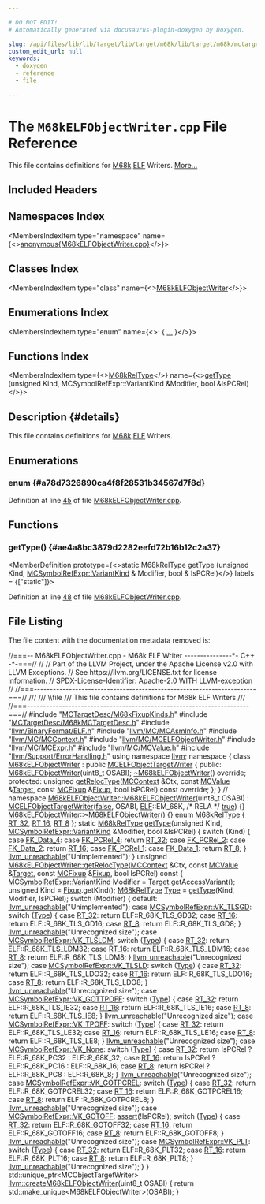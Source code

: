 ```yaml
---

# DO NOT EDIT!
# Automatically generated via docusaurus-plugin-doxygen by Doxygen.

slug: /api/files/lib/lib/target/lib/target/m68k/lib/target/m68k/mctargetdesc/m68kelfobjectwriter-cpp
custom_edit_url: null
keywords:
  - doxygen
  - reference
  - file

---
```





# The `M68kELFObjectWriter.cpp` File Reference

<DoxygenPage pluginConfig={pluginConfig}>

This file contains definitions for <a href="/docs/api/namespaces/llvm/m68k">M68k</a> <a href="/docs/api/namespaces/llvm/elf">ELF</a> Writers. <a href="#details">More...</a>

## Included Headers

<IncludesList>
<IncludesListItem
  filePath="MCTargetDesc/M68kFixupKinds.h"
  permalink="/docs/api/files/lib/lib/target/lib/target/m68k/lib/target/m68k/mctargetdesc/m68kfixupkinds-h"
  isLocal="true" />
<IncludesListItem
  filePath="MCTargetDesc/M68kMCTargetDesc.h"
  permalink="/docs/api/files/lib/lib/target/lib/target/m68k/lib/target/m68k/mctargetdesc/m68kmctargetdesc-h"
  isLocal="true" />
<IncludesListItem
  filePath="llvm/BinaryFormat/ELF.h"
  permalink="/docs/api/files/include/include/llvm/include/llvm/binaryformat/elf-h"
  isLocal="true" />
<IncludesListItem
  filePath="llvm/MC/MCAsmInfo.h"
  permalink="/docs/api/files/include/include/llvm/include/llvm/mc/mcasminfo-h"
  isLocal="true" />
<IncludesListItem
  filePath="llvm/MC/MCContext.h"
  permalink="/docs/api/files/include/include/llvm/include/llvm/mc/mccontext-h"
  isLocal="true" />
<IncludesListItem
  filePath="llvm/MC/MCELFObjectWriter.h"
  permalink="/docs/api/files/include/include/llvm/include/llvm/mc/mcelfobjectwriter-h"
  isLocal="true" />
<IncludesListItem
  filePath="llvm/MC/MCExpr.h"
  permalink="/docs/api/files/include/include/llvm/include/llvm/mc/mcexpr-h"
  isLocal="true" />
<IncludesListItem
  filePath="llvm/MC/MCValue.h"
  permalink="/docs/api/files/include/include/llvm/include/llvm/mc/mcvalue-h"
  isLocal="true" />
<IncludesListItem
  filePath="llvm/Support/ErrorHandling.h"
  permalink="/docs/api/files/include/include/llvm/include/llvm/support/errorhandling-h"
  isLocal="true" />
</IncludesList>

## Namespaces Index

<MembersIndex>

<MembersIndexItem
  type="namespace"
  name={<><a href="/docs/api/namespaces/anonymous-m68kelfobjectwriter-cpp-">anonymous&#123;M68kELFObjectWriter.cpp&#125;</a></>}>
</MembersIndexItem>

</MembersIndex>

## Classes Index

<MembersIndex>

<MembersIndexItem
  type="class"
  name={<><a href="/docs/api/classes/anonymous-namespace-m68kelfobjectwriter-cpp-/m68kelfobjectwriter">M68kELFObjectWriter</a></>}>
</MembersIndexItem>

</MembersIndex>

## Enumerations Index

<MembersIndex>

<MembersIndexItem
  type="enum"
  name={<>:  &#123; <a href="#a78d7326890ca4f8f28531b34567d7f8d">...</a> &#125;</>}>
</MembersIndexItem>

</MembersIndex>

## Functions Index

<MembersIndex>

<MembersIndexItem
  type={<><a href="#a78d7326890ca4f8f28531b34567d7f8d">M68kRelType</a></>}
  name={<><a href="#ae4a8bc3879d2282eefd72b16b12c2a37">getType</a> (unsigned Kind, MCSymbolRefExpr::VariantKind &amp;Modifier, bool &amp;IsPCRel)</>}>
</MembersIndexItem>

</MembersIndex>

## Description {#details}

This file contains definitions for <a href="/docs/api/namespaces/llvm/m68k">M68k</a> <a href="/docs/api/namespaces/llvm/elf">ELF</a> Writers.

<SectionDefinition>

## Enumerations

### enum  {#a78d7326890ca4f8f28531b34567d7f8d}

<MemberDefinition
  prototype="enum M68kRelType ">

<EnumerationList title="Enumeration values">

<Link id="a78d7326890ca4f8f28531b34567d7f8dac21ff02b06972dfae099c145e81404ff" />
<EnumerationListItem name="RT_32">

</EnumerationListItem>

<Link id="a78d7326890ca4f8f28531b34567d7f8da65f3f6750a7833d6bf7cd01bb9ba3245" />
<EnumerationListItem name="RT_16">

</EnumerationListItem>

<Link id="a78d7326890ca4f8f28531b34567d7f8da62aedbb1214c6671422bb00de4771e0b" />
<EnumerationListItem name="RT_8">

</EnumerationListItem>

</EnumerationList>

Definition at line <a href="#l00045">45</a> of file <a href="/docs/api/files/lib/lib/target/lib/target/m68k/lib/target/m68k/mctargetdesc/m68kelfobjectwriter-cpp">M68kELFObjectWriter.cpp</a>.
</MemberDefinition>

</SectionDefinition>

<SectionDefinition>

## Functions

### getType() {#ae4a8bc3879d2282eefd72b16b12c2a37}

<MemberDefinition
  prototype={<>static M68kRelType getType (unsigned Kind, <a href="/docs/api/classes/llvm/mcsymbolrefexpr/#a5c463f6352570ee778c35c40949c4985">MCSymbolRefExpr::VariantKind</a> &amp; Modifier, bool &amp; IsPCRel)</>}
  labels = {["static"]}>

Definition at line <a href="#l00048">48</a> of file <a href="/docs/api/files/lib/lib/target/lib/target/m68k/lib/target/m68k/mctargetdesc/m68kelfobjectwriter-cpp">M68kELFObjectWriter.cpp</a>.
</MemberDefinition>

</SectionDefinition>

## File Listing

The file content with the documentation metadata removed is:

<ProgramListing>

<Link id="l00001" /><CodeLine lineNumber="1"><Highlight kind="comment">//===-- M68kELFObjectWriter.cpp - M68k ELF Writer ---------------&#42;- C++ -&#42;-===//</Highlight><Highlight kind="normal"></Highlight></CodeLine>
<Link id="l00002" /><CodeLine lineNumber="2"><Highlight kind="normal"></Highlight><Highlight kind="comment">//</Highlight><Highlight kind="normal"></Highlight></CodeLine>
<Link id="l00003" /><CodeLine lineNumber="3"><Highlight kind="normal"></Highlight><Highlight kind="comment">// Part of the LLVM Project, under the Apache License v2.0 with LLVM Exceptions.</Highlight><Highlight kind="normal"></Highlight></CodeLine>
<Link id="l00004" /><CodeLine lineNumber="4"><Highlight kind="normal"></Highlight><Highlight kind="comment">// See https://llvm.org/LICENSE.txt for license information.</Highlight><Highlight kind="normal"></Highlight></CodeLine>
<Link id="l00005" /><CodeLine lineNumber="5"><Highlight kind="normal"></Highlight><Highlight kind="comment">// SPDX-License-Identifier: Apache-2.0 WITH LLVM-exception</Highlight><Highlight kind="normal"></Highlight></CodeLine>
<Link id="l00006" /><CodeLine lineNumber="6"><Highlight kind="normal"></Highlight><Highlight kind="comment">//</Highlight><Highlight kind="normal"></Highlight></CodeLine>
<Link id="l00007" /><CodeLine lineNumber="7"><Highlight kind="normal"></Highlight><Highlight kind="comment">//===----------------------------------------------------------------------===//</Highlight><Highlight kind="comment"></Highlight></CodeLine>
<Link id="l00008" /><CodeLine lineNumber="8"><Highlight kind="comment">///</Highlight></CodeLine>
<Link id="l00009" /><CodeLine lineNumber="9"><Highlight kind="comment">/// \\file</Highlight></CodeLine>
<Link id="l00010" /><CodeLine lineNumber="10"><Highlight kind="comment">/// This file contains definitions for M68k ELF Writers</Highlight></CodeLine>
<Link id="l00011" /><CodeLine lineNumber="11"><Highlight kind="comment">///</Highlight><Highlight kind="normal"></Highlight></CodeLine>
<Link id="l00012" /><CodeLine lineNumber="12"><Highlight kind="normal"></Highlight><Highlight kind="comment">//===----------------------------------------------------------------------===//</Highlight><Highlight kind="normal"></Highlight></CodeLine>
<Link id="l00013" /><CodeLine lineNumber="13"><Highlight kind="normal"></Highlight></CodeLine>
<Link id="l00014" /><CodeLine lineNumber="14"><Highlight kind="normal"></Highlight><Highlight kind="preprocessor">#include &quot;<a href="/docs/api/files/lib/lib/target/lib/target/m68k/lib/target/m68k/mctargetdesc/m68kfixupkinds-h">MCTargetDesc/M68kFixupKinds.h</a>&quot;</Highlight><Highlight kind="normal"></Highlight></CodeLine>
<Link id="l00015" /><CodeLine lineNumber="15"><Highlight kind="normal"></Highlight><Highlight kind="preprocessor">#include &quot;<a href="/docs/api/files/lib/lib/target/lib/target/m68k/lib/target/m68k/mctargetdesc/m68kmctargetdesc-h">MCTargetDesc/M68kMCTargetDesc.h</a>&quot;</Highlight><Highlight kind="normal"></Highlight></CodeLine>
<Link id="l00016" /><CodeLine lineNumber="16"><Highlight kind="normal"></Highlight></CodeLine>
<Link id="l00017" /><CodeLine lineNumber="17"><Highlight kind="normal"></Highlight><Highlight kind="preprocessor">#include &quot;<a href="/docs/api/files/include/include/llvm/include/llvm/binaryformat/elf-h">llvm/BinaryFormat/ELF.h</a>&quot;</Highlight><Highlight kind="normal"></Highlight></CodeLine>
<Link id="l00018" /><CodeLine lineNumber="18"><Highlight kind="normal"></Highlight><Highlight kind="preprocessor">#include &quot;<a href="/docs/api/files/include/include/llvm/include/llvm/mc/mcasminfo-h">llvm/MC/MCAsmInfo.h</a>&quot;</Highlight><Highlight kind="normal"></Highlight></CodeLine>
<Link id="l00019" /><CodeLine lineNumber="19"><Highlight kind="normal"></Highlight><Highlight kind="preprocessor">#include &quot;<a href="/docs/api/files/include/include/llvm/include/llvm/mc/mccontext-h">llvm/MC/MCContext.h</a>&quot;</Highlight><Highlight kind="normal"></Highlight></CodeLine>
<Link id="l00020" /><CodeLine lineNumber="20"><Highlight kind="normal"></Highlight><Highlight kind="preprocessor">#include &quot;<a href="/docs/api/files/include/include/llvm/include/llvm/mc/mcelfobjectwriter-h">llvm/MC/MCELFObjectWriter.h</a>&quot;</Highlight><Highlight kind="normal"></Highlight></CodeLine>
<Link id="l00021" /><CodeLine lineNumber="21"><Highlight kind="normal"></Highlight><Highlight kind="preprocessor">#include &quot;<a href="/docs/api/files/include/include/llvm/include/llvm/mc/mcexpr-h">llvm/MC/MCExpr.h</a>&quot;</Highlight><Highlight kind="normal"></Highlight></CodeLine>
<Link id="l00022" /><CodeLine lineNumber="22"><Highlight kind="normal"></Highlight><Highlight kind="preprocessor">#include &quot;<a href="/docs/api/files/include/include/llvm/include/llvm/mc/mcvalue-h">llvm/MC/MCValue.h</a>&quot;</Highlight><Highlight kind="normal"></Highlight></CodeLine>
<Link id="l00023" /><CodeLine lineNumber="23"><Highlight kind="normal"></Highlight><Highlight kind="preprocessor">#include &quot;<a href="/docs/api/files/include/include/llvm/include/llvm/support/errorhandling-h">llvm/Support/ErrorHandling.h</a>&quot;</Highlight><Highlight kind="normal"></Highlight></CodeLine>
<Link id="l00024" /><CodeLine lineNumber="24"><Highlight kind="normal"></Highlight></CodeLine>
<Link id="l00025" /><CodeLine lineNumber="25"><Highlight kind="normal"></Highlight><Highlight kind="keyword">using namespace </Highlight><Highlight kind="normal"><a href="/docs/api/namespaces/llvm">llvm</a>;</Highlight></CodeLine>
<Link id="l00026" /><CodeLine lineNumber="26"><Highlight kind="normal"></Highlight></CodeLine>
<Link id="l00027" /><CodeLine lineNumber="27" lineLink="/docs/api/namespaces/anonymous-m68kelfobjectwriter-cpp-"><Highlight kind="normal"></Highlight><Highlight kind="keyword">namespace </Highlight><Highlight kind="normal">&#123;</Highlight></CodeLine>
<Link id="l00028" /><CodeLine lineNumber="28" lineLink="/docs/api/classes/anonymous-namespace-m68kelfobjectwriter-cpp-/m68kelfobjectwriter"><Highlight kind="normal"></Highlight><Highlight kind="keyword">class </Highlight><Highlight kind="normal"><a href="/docs/api/classes/anonymous-namespace-m68kelfobjectwriter-cpp-/m68kelfobjectwriter/#a36550a4f62bc3fc2d82150afb3417f6b">M68kELFObjectWriter</a> : </Highlight><Highlight kind="keyword">public</Highlight><Highlight kind="normal"> <a href="/docs/api/classes/llvm/mcelfobjecttargetwriter/#ae6c6e76c9d8e0c912542fe4f8375e8ce">MCELFObjectTargetWriter</a> &#123;</Highlight></CodeLine>
<Link id="l00029" /><CodeLine lineNumber="29"><Highlight kind="normal"></Highlight><Highlight kind="keyword">public</Highlight><Highlight kind="normal">:</Highlight></CodeLine>
<Link id="l00030" /><CodeLine lineNumber="30"><Highlight kind="normal">  <a href="/docs/api/classes/anonymous-namespace-m68kelfobjectwriter-cpp-/m68kelfobjectwriter/#a36550a4f62bc3fc2d82150afb3417f6b">M68kELFObjectWriter</a>(uint8&#95;t OSABI);</Highlight></CodeLine>
<Link id="l00031" /><CodeLine lineNumber="31"><Highlight kind="normal"></Highlight></CodeLine>
<Link id="l00032" /><CodeLine lineNumber="32"><Highlight kind="normal">  <a href="/docs/api/classes/anonymous-namespace-m68kelfobjectwriter-cpp-/m68kelfobjectwriter/#a36550a4f62bc3fc2d82150afb3417f6b">~M68kELFObjectWriter</a>() </Highlight><Highlight kind="keyword">override</Highlight><Highlight kind="normal">;</Highlight></CodeLine>
<Link id="l00033" /><CodeLine lineNumber="33"><Highlight kind="normal"></Highlight></CodeLine>
<Link id="l00034" /><CodeLine lineNumber="34"><Highlight kind="normal"></Highlight><Highlight kind="keyword">protected</Highlight><Highlight kind="normal">:</Highlight></CodeLine>
<Link id="l00035" /><CodeLine lineNumber="35"><Highlight kind="normal">  </Highlight><Highlight kind="keywordtype">unsigned</Highlight><Highlight kind="normal"> <a href="/docs/api/classes/anonymous-namespace-m68kelfobjectwriter-cpp-/m68kelfobjectwriter/#a8715a150e0f35a58255f4cc042d9ff87">getRelocType</a>(<a href="/docs/api/classes/llvm/mccontext">MCContext</a> &amp;Ctx, </Highlight><Highlight kind="keyword">const</Highlight><Highlight kind="normal"> <a href="/docs/api/classes/llvm/mcvalue">MCValue</a> &amp;<a href="/docs/api/classes/llvm/target">Target</a>,</Highlight></CodeLine>
<Link id="l00036" /><CodeLine lineNumber="36"><Highlight kind="normal">                        </Highlight><Highlight kind="keyword">const</Highlight><Highlight kind="normal"> <a href="/docs/api/classes/llvm/mcfixup">MCFixup</a> &amp;<a href="/docs/api/files/lib/lib/target/lib/target/powerpc/ppctlsdynamiccall-cpp/#a4a235aedca5bbfc39934045b6cbf9c70">Fixup</a>, </Highlight><Highlight kind="keywordtype">bool</Highlight><Highlight kind="normal"> IsPCRel) </Highlight><Highlight kind="keyword">const override</Highlight><Highlight kind="normal">;</Highlight></CodeLine>
<Link id="l00037" /><CodeLine lineNumber="37"><Highlight kind="normal">&#125;;</Highlight></CodeLine>
<Link id="l00038" /><CodeLine lineNumber="38"><Highlight kind="normal">&#125; </Highlight><Highlight kind="comment">// namespace</Highlight><Highlight kind="normal"></Highlight></CodeLine>
<Link id="l00039" /><CodeLine lineNumber="39"><Highlight kind="normal"></Highlight></CodeLine>
<Link id="l00040" /><CodeLine lineNumber="40" lineLink="/docs/api/classes/anonymous-namespace-m68kelfobjectwriter-cpp-/m68kelfobjectwriter/#a36550a4f62bc3fc2d82150afb3417f6b"><Highlight kind="normal"><a href="/docs/api/classes/anonymous-namespace-m68kelfobjectwriter-cpp-/m68kelfobjectwriter/#a36550a4f62bc3fc2d82150afb3417f6b">M68kELFObjectWriter::M68kELFObjectWriter</a>(uint8&#95;t OSABI)</Highlight></CodeLine>
<Link id="l00041" /><CodeLine lineNumber="41"><Highlight kind="normal">    : <a href="/docs/api/classes/llvm/mcelfobjecttargetwriter/#ae6c6e76c9d8e0c912542fe4f8375e8ce">MCELFObjectTargetWriter</a>(<a href="/docs/api/namespaces/false">false</a>, OSABI, <a href="/docs/api/namespaces/llvm/elf">ELF</a>::EM&#95;68K, </Highlight><Highlight kind="comment">/&#42; RELA &#42;/</Highlight><Highlight kind="normal"> <a href="/docs/api/files/lib/lib/analysis/basicaliasanalysis-cpp/#af6d5cafbdfc5313e65d990120021a3ec">true</a>) &#123;&#125;</Highlight></CodeLine>
<Link id="l00042" /><CodeLine lineNumber="42"><Highlight kind="normal"></Highlight></CodeLine>
<Link id="l00043" /><CodeLine lineNumber="43" lineLink="/docs/api/classes/anonymous-namespace-m68kelfobjectwriter-cpp-/m68kelfobjectwriter/#af9988d34da99acd44d0e3949a1751d49"><Highlight kind="normal"><a href="/docs/api/classes/anonymous-namespace-m68kelfobjectwriter-cpp-/m68kelfobjectwriter/#af9988d34da99acd44d0e3949a1751d49">M68kELFObjectWriter::~M68kELFObjectWriter</a>() &#123;&#125;</Highlight></CodeLine>
<Link id="l00044" /><CodeLine lineNumber="44"><Highlight kind="normal"></Highlight></CodeLine>
<Link id="l00045" /><CodeLine lineNumber="45" lineLink="#a78d7326890ca4f8f28531b34567d7f8d"><Highlight kind="normal"></Highlight><Highlight kind="keyword">enum</Highlight><Highlight kind="normal"> <a href="#a78d7326890ca4f8f28531b34567d7f8d">M68kRelType</a> &#123; <a href="#a78d7326890ca4f8f28531b34567d7f8dac21ff02b06972dfae099c145e81404ff">RT&#95;32</a>, <a href="#a78d7326890ca4f8f28531b34567d7f8da65f3f6750a7833d6bf7cd01bb9ba3245">RT&#95;16</a>, <a href="#a78d7326890ca4f8f28531b34567d7f8da62aedbb1214c6671422bb00de4771e0b">RT&#95;8</a> &#125;;</Highlight></CodeLine>
<Link id="l00046" /><CodeLine lineNumber="46"><Highlight kind="normal"></Highlight></CodeLine>
<Link id="l00047" /><CodeLine lineNumber="47"><Highlight kind="normal"></Highlight><Highlight kind="keyword">static</Highlight><Highlight kind="normal"> <a href="#a78d7326890ca4f8f28531b34567d7f8d">M68kRelType</a></Highlight></CodeLine>
<Link id="l00048" /><CodeLine lineNumber="48" lineLink="#ae4a8bc3879d2282eefd72b16b12c2a37"><Highlight kind="normal"><a href="/docs/api/files/lib/lib/object/tapifile-cpp/#a913a691648e20063bbd278e8f02d8430">getType</a>(</Highlight><Highlight kind="keywordtype">unsigned</Highlight><Highlight kind="normal"> Kind, <a href="/docs/api/classes/llvm/mcsymbolrefexpr/#a5c463f6352570ee778c35c40949c4985">MCSymbolRefExpr::VariantKind</a> &amp;Modifier, </Highlight><Highlight kind="keywordtype">bool</Highlight><Highlight kind="normal"> &amp;IsPCRel) &#123;</Highlight></CodeLine>
<Link id="l00049" /><CodeLine lineNumber="49"><Highlight kind="normal">  </Highlight><Highlight kind="keywordflow">switch</Highlight><Highlight kind="normal"> (Kind) &#123;</Highlight></CodeLine>
<Link id="l00050" /><CodeLine lineNumber="50"><Highlight kind="normal">  </Highlight><Highlight kind="keywordflow">case</Highlight><Highlight kind="normal"> <a href="/docs/api/namespaces/llvm/#a84cef097f15848752272d38769011f58a5d58ab615cde98af13deb16dbc09f42d">FK&#95;Data&#95;4</a>:</Highlight></CodeLine>
<Link id="l00051" /><CodeLine lineNumber="51"><Highlight kind="normal">  </Highlight><Highlight kind="keywordflow">case</Highlight><Highlight kind="normal"> <a href="/docs/api/namespaces/llvm/#a84cef097f15848752272d38769011f58a0f7a8485c2c761bc5e870fe2b6466372">FK&#95;PCRel&#95;4</a>:</Highlight></CodeLine>
<Link id="l00052" /><CodeLine lineNumber="52"><Highlight kind="normal">    </Highlight><Highlight kind="keywordflow">return</Highlight><Highlight kind="normal"> <a href="#a78d7326890ca4f8f28531b34567d7f8dac21ff02b06972dfae099c145e81404ff">RT&#95;32</a>;</Highlight></CodeLine>
<Link id="l00053" /><CodeLine lineNumber="53"><Highlight kind="normal">  </Highlight><Highlight kind="keywordflow">case</Highlight><Highlight kind="normal"> <a href="/docs/api/namespaces/llvm/#a84cef097f15848752272d38769011f58a11803cd0814af72a9d078ac0f7a33137">FK&#95;PCRel&#95;2</a>:</Highlight></CodeLine>
<Link id="l00054" /><CodeLine lineNumber="54"><Highlight kind="normal">  </Highlight><Highlight kind="keywordflow">case</Highlight><Highlight kind="normal"> <a href="/docs/api/namespaces/llvm/#a84cef097f15848752272d38769011f58afe607fbae154a24e4b463cf9fd5916f7">FK&#95;Data&#95;2</a>:</Highlight></CodeLine>
<Link id="l00055" /><CodeLine lineNumber="55"><Highlight kind="normal">    </Highlight><Highlight kind="keywordflow">return</Highlight><Highlight kind="normal"> <a href="#a78d7326890ca4f8f28531b34567d7f8da65f3f6750a7833d6bf7cd01bb9ba3245">RT&#95;16</a>;</Highlight></CodeLine>
<Link id="l00056" /><CodeLine lineNumber="56"><Highlight kind="normal">  </Highlight><Highlight kind="keywordflow">case</Highlight><Highlight kind="normal"> <a href="/docs/api/namespaces/llvm/#a84cef097f15848752272d38769011f58ac6095ed6f2c30887aef8adc449b1efa5">FK&#95;PCRel&#95;1</a>:</Highlight></CodeLine>
<Link id="l00057" /><CodeLine lineNumber="57"><Highlight kind="normal">  </Highlight><Highlight kind="keywordflow">case</Highlight><Highlight kind="normal"> <a href="/docs/api/namespaces/llvm/#a84cef097f15848752272d38769011f58a4aee2a3e203379bbb0c9639d4ef31b6e">FK&#95;Data&#95;1</a>:</Highlight></CodeLine>
<Link id="l00058" /><CodeLine lineNumber="58"><Highlight kind="normal">    </Highlight><Highlight kind="keywordflow">return</Highlight><Highlight kind="normal"> <a href="#a78d7326890ca4f8f28531b34567d7f8da62aedbb1214c6671422bb00de4771e0b">RT&#95;8</a>;</Highlight></CodeLine>
<Link id="l00059" /><CodeLine lineNumber="59"><Highlight kind="normal">  &#125;</Highlight></CodeLine>
<Link id="l00060" /><CodeLine lineNumber="60"><Highlight kind="normal">  <a href="/docs/api/files/include/include/llvm/include/llvm/support/errorhandling-h/#ace243f5c25697a1107cce46626b3dc94">llvm&#95;unreachable</a>(</Highlight><Highlight kind="stringliteral">&quot;Unimplemented&quot;</Highlight><Highlight kind="normal">);</Highlight></CodeLine>
<Link id="l00061" /><CodeLine lineNumber="61"><Highlight kind="normal">&#125;</Highlight></CodeLine>
<Link id="l00062" /><CodeLine lineNumber="62"><Highlight kind="normal"></Highlight></CodeLine>
<Link id="l00063" /><CodeLine lineNumber="63" lineLink="/docs/api/classes/anonymous-namespace-m68kelfobjectwriter-cpp-/m68kelfobjectwriter/#a8715a150e0f35a58255f4cc042d9ff87"><Highlight kind="normal"></Highlight><Highlight kind="keywordtype">unsigned</Highlight><Highlight kind="normal"> <a href="/docs/api/classes/anonymous-namespace-m68kelfobjectwriter-cpp-/m68kelfobjectwriter/#a8715a150e0f35a58255f4cc042d9ff87">M68kELFObjectWriter::getRelocType</a>(<a href="/docs/api/classes/llvm/mccontext">MCContext</a> &amp;Ctx,</Highlight></CodeLine>
<Link id="l00064" /><CodeLine lineNumber="64"><Highlight kind="normal">                                           </Highlight><Highlight kind="keyword">const</Highlight><Highlight kind="normal"> <a href="/docs/api/classes/llvm/mcvalue">MCValue</a> &amp;<a href="/docs/api/classes/llvm/target">Target</a>,</Highlight></CodeLine>
<Link id="l00065" /><CodeLine lineNumber="65"><Highlight kind="normal">                                           </Highlight><Highlight kind="keyword">const</Highlight><Highlight kind="normal"> <a href="/docs/api/classes/llvm/mcfixup">MCFixup</a> &amp;<a href="/docs/api/files/lib/lib/target/lib/target/powerpc/ppctlsdynamiccall-cpp/#a4a235aedca5bbfc39934045b6cbf9c70">Fixup</a>,</Highlight></CodeLine>
<Link id="l00066" /><CodeLine lineNumber="66"><Highlight kind="normal">                                           </Highlight><Highlight kind="keywordtype">bool</Highlight><Highlight kind="normal"> IsPCRel)</Highlight><Highlight kind="keyword"> const </Highlight><Highlight kind="normal">&#123;</Highlight></CodeLine>
<Link id="l00067" /><CodeLine lineNumber="67"><Highlight kind="normal">  <a href="/docs/api/classes/llvm/mcsymbolrefexpr/#a5c463f6352570ee778c35c40949c4985">MCSymbolRefExpr::VariantKind</a> Modifier = <a href="/docs/api/classes/llvm/target">Target</a>.getAccessVariant();</Highlight></CodeLine>
<Link id="l00068" /><CodeLine lineNumber="68"><Highlight kind="normal">  </Highlight><Highlight kind="keywordtype">unsigned</Highlight><Highlight kind="normal"> Kind = <a href="/docs/api/files/lib/lib/target/lib/target/powerpc/ppctlsdynamiccall-cpp/#a4a235aedca5bbfc39934045b6cbf9c70">Fixup</a>.getKind();</Highlight></CodeLine>
<Link id="l00069" /><CodeLine lineNumber="69"><Highlight kind="normal">  <a href="#a78d7326890ca4f8f28531b34567d7f8d">M68kRelType</a> <a href="/docs/api/classes/llvm/type">Type</a> = <a href="/docs/api/files/lib/lib/object/tapifile-cpp/#a913a691648e20063bbd278e8f02d8430">getType</a>(Kind, Modifier, IsPCRel);</Highlight></CodeLine>
<Link id="l00070" /><CodeLine lineNumber="70"><Highlight kind="normal">  </Highlight><Highlight kind="keywordflow">switch</Highlight><Highlight kind="normal"> (Modifier) &#123;</Highlight></CodeLine>
<Link id="l00071" /><CodeLine lineNumber="71"><Highlight kind="normal">  </Highlight><Highlight kind="keywordflow">default</Highlight><Highlight kind="normal">:</Highlight></CodeLine>
<Link id="l00072" /><CodeLine lineNumber="72"><Highlight kind="normal">    <a href="/docs/api/files/include/include/llvm/include/llvm/support/errorhandling-h/#ace243f5c25697a1107cce46626b3dc94">llvm&#95;unreachable</a>(</Highlight><Highlight kind="stringliteral">&quot;Unimplemented&quot;</Highlight><Highlight kind="normal">);</Highlight></CodeLine>
<Link id="l00073" /><CodeLine lineNumber="73"><Highlight kind="normal"></Highlight></CodeLine>
<Link id="l00074" /><CodeLine lineNumber="74"><Highlight kind="normal">  </Highlight><Highlight kind="keywordflow">case</Highlight><Highlight kind="normal"> <a href="/docs/api/classes/llvm/mcsymbolrefexpr/#a5c463f6352570ee778c35c40949c4985ab2e079373e7edad956ec4feb0587658e">MCSymbolRefExpr::VK&#95;TLSGD</a>:</Highlight></CodeLine>
<Link id="l00075" /><CodeLine lineNumber="75"><Highlight kind="normal">    </Highlight><Highlight kind="keywordflow">switch</Highlight><Highlight kind="normal"> (<a href="/docs/api/classes/llvm/type">Type</a>) &#123;</Highlight></CodeLine>
<Link id="l00076" /><CodeLine lineNumber="76"><Highlight kind="normal">    </Highlight><Highlight kind="keywordflow">case</Highlight><Highlight kind="normal"> <a href="#a78d7326890ca4f8f28531b34567d7f8dac21ff02b06972dfae099c145e81404ff">RT&#95;32</a>:</Highlight></CodeLine>
<Link id="l00077" /><CodeLine lineNumber="77"><Highlight kind="normal">      </Highlight><Highlight kind="keywordflow">return</Highlight><Highlight kind="normal"> ELF::R&#95;68K&#95;TLS&#95;GD32;</Highlight></CodeLine>
<Link id="l00078" /><CodeLine lineNumber="78"><Highlight kind="normal">    </Highlight><Highlight kind="keywordflow">case</Highlight><Highlight kind="normal"> <a href="#a78d7326890ca4f8f28531b34567d7f8da65f3f6750a7833d6bf7cd01bb9ba3245">RT&#95;16</a>:</Highlight></CodeLine>
<Link id="l00079" /><CodeLine lineNumber="79"><Highlight kind="normal">      </Highlight><Highlight kind="keywordflow">return</Highlight><Highlight kind="normal"> ELF::R&#95;68K&#95;TLS&#95;GD16;</Highlight></CodeLine>
<Link id="l00080" /><CodeLine lineNumber="80"><Highlight kind="normal">    </Highlight><Highlight kind="keywordflow">case</Highlight><Highlight kind="normal"> <a href="#a78d7326890ca4f8f28531b34567d7f8da62aedbb1214c6671422bb00de4771e0b">RT&#95;8</a>:</Highlight></CodeLine>
<Link id="l00081" /><CodeLine lineNumber="81"><Highlight kind="normal">      </Highlight><Highlight kind="keywordflow">return</Highlight><Highlight kind="normal"> ELF::R&#95;68K&#95;TLS&#95;GD8;</Highlight></CodeLine>
<Link id="l00082" /><CodeLine lineNumber="82"><Highlight kind="normal">    &#125;</Highlight></CodeLine>
<Link id="l00083" /><CodeLine lineNumber="83"><Highlight kind="normal">    <a href="/docs/api/files/include/include/llvm/include/llvm/support/errorhandling-h/#ace243f5c25697a1107cce46626b3dc94">llvm&#95;unreachable</a>(</Highlight><Highlight kind="stringliteral">&quot;Unrecognized size&quot;</Highlight><Highlight kind="normal">);</Highlight></CodeLine>
<Link id="l00084" /><CodeLine lineNumber="84"><Highlight kind="normal">  </Highlight><Highlight kind="keywordflow">case</Highlight><Highlight kind="normal"> <a href="/docs/api/classes/llvm/mcsymbolrefexpr/#a5c463f6352570ee778c35c40949c4985a3edde5344c6385f99e6b4f7606b79048">MCSymbolRefExpr::VK&#95;TLSLDM</a>:</Highlight></CodeLine>
<Link id="l00085" /><CodeLine lineNumber="85"><Highlight kind="normal">    </Highlight><Highlight kind="keywordflow">switch</Highlight><Highlight kind="normal"> (<a href="/docs/api/classes/llvm/type">Type</a>) &#123;</Highlight></CodeLine>
<Link id="l00086" /><CodeLine lineNumber="86"><Highlight kind="normal">    </Highlight><Highlight kind="keywordflow">case</Highlight><Highlight kind="normal"> <a href="#a78d7326890ca4f8f28531b34567d7f8dac21ff02b06972dfae099c145e81404ff">RT&#95;32</a>:</Highlight></CodeLine>
<Link id="l00087" /><CodeLine lineNumber="87"><Highlight kind="normal">      </Highlight><Highlight kind="keywordflow">return</Highlight><Highlight kind="normal"> ELF::R&#95;68K&#95;TLS&#95;LDM32;</Highlight></CodeLine>
<Link id="l00088" /><CodeLine lineNumber="88"><Highlight kind="normal">    </Highlight><Highlight kind="keywordflow">case</Highlight><Highlight kind="normal"> <a href="#a78d7326890ca4f8f28531b34567d7f8da65f3f6750a7833d6bf7cd01bb9ba3245">RT&#95;16</a>:</Highlight></CodeLine>
<Link id="l00089" /><CodeLine lineNumber="89"><Highlight kind="normal">      </Highlight><Highlight kind="keywordflow">return</Highlight><Highlight kind="normal"> ELF::R&#95;68K&#95;TLS&#95;LDM16;</Highlight></CodeLine>
<Link id="l00090" /><CodeLine lineNumber="90"><Highlight kind="normal">    </Highlight><Highlight kind="keywordflow">case</Highlight><Highlight kind="normal"> <a href="#a78d7326890ca4f8f28531b34567d7f8da62aedbb1214c6671422bb00de4771e0b">RT&#95;8</a>:</Highlight></CodeLine>
<Link id="l00091" /><CodeLine lineNumber="91"><Highlight kind="normal">      </Highlight><Highlight kind="keywordflow">return</Highlight><Highlight kind="normal"> ELF::R&#95;68K&#95;TLS&#95;LDM8;</Highlight></CodeLine>
<Link id="l00092" /><CodeLine lineNumber="92"><Highlight kind="normal">    &#125;</Highlight></CodeLine>
<Link id="l00093" /><CodeLine lineNumber="93"><Highlight kind="normal">    <a href="/docs/api/files/include/include/llvm/include/llvm/support/errorhandling-h/#ace243f5c25697a1107cce46626b3dc94">llvm&#95;unreachable</a>(</Highlight><Highlight kind="stringliteral">&quot;Unrecognized size&quot;</Highlight><Highlight kind="normal">);</Highlight></CodeLine>
<Link id="l00094" /><CodeLine lineNumber="94"><Highlight kind="normal">  </Highlight><Highlight kind="keywordflow">case</Highlight><Highlight kind="normal"> <a href="/docs/api/classes/llvm/mcsymbolrefexpr/#a5c463f6352570ee778c35c40949c4985a2bd18a4543b4686a238d7c84cf299257">MCSymbolRefExpr::VK&#95;TLSLD</a>:</Highlight></CodeLine>
<Link id="l00095" /><CodeLine lineNumber="95"><Highlight kind="normal">    </Highlight><Highlight kind="keywordflow">switch</Highlight><Highlight kind="normal"> (<a href="/docs/api/classes/llvm/type">Type</a>) &#123;</Highlight></CodeLine>
<Link id="l00096" /><CodeLine lineNumber="96"><Highlight kind="normal">    </Highlight><Highlight kind="keywordflow">case</Highlight><Highlight kind="normal"> <a href="#a78d7326890ca4f8f28531b34567d7f8dac21ff02b06972dfae099c145e81404ff">RT&#95;32</a>:</Highlight></CodeLine>
<Link id="l00097" /><CodeLine lineNumber="97"><Highlight kind="normal">      </Highlight><Highlight kind="keywordflow">return</Highlight><Highlight kind="normal"> ELF::R&#95;68K&#95;TLS&#95;LDO32;</Highlight></CodeLine>
<Link id="l00098" /><CodeLine lineNumber="98"><Highlight kind="normal">    </Highlight><Highlight kind="keywordflow">case</Highlight><Highlight kind="normal"> <a href="#a78d7326890ca4f8f28531b34567d7f8da65f3f6750a7833d6bf7cd01bb9ba3245">RT&#95;16</a>:</Highlight></CodeLine>
<Link id="l00099" /><CodeLine lineNumber="99"><Highlight kind="normal">      </Highlight><Highlight kind="keywordflow">return</Highlight><Highlight kind="normal"> ELF::R&#95;68K&#95;TLS&#95;LDO16;</Highlight></CodeLine>
<Link id="l00100" /><CodeLine lineNumber="100"><Highlight kind="normal">    </Highlight><Highlight kind="keywordflow">case</Highlight><Highlight kind="normal"> <a href="#a78d7326890ca4f8f28531b34567d7f8da62aedbb1214c6671422bb00de4771e0b">RT&#95;8</a>:</Highlight></CodeLine>
<Link id="l00101" /><CodeLine lineNumber="101"><Highlight kind="normal">      </Highlight><Highlight kind="keywordflow">return</Highlight><Highlight kind="normal"> ELF::R&#95;68K&#95;TLS&#95;LDO8;</Highlight></CodeLine>
<Link id="l00102" /><CodeLine lineNumber="102"><Highlight kind="normal">    &#125;</Highlight></CodeLine>
<Link id="l00103" /><CodeLine lineNumber="103"><Highlight kind="normal">    <a href="/docs/api/files/include/include/llvm/include/llvm/support/errorhandling-h/#ace243f5c25697a1107cce46626b3dc94">llvm&#95;unreachable</a>(</Highlight><Highlight kind="stringliteral">&quot;Unrecognized size&quot;</Highlight><Highlight kind="normal">);</Highlight></CodeLine>
<Link id="l00104" /><CodeLine lineNumber="104"><Highlight kind="normal">  </Highlight><Highlight kind="keywordflow">case</Highlight><Highlight kind="normal"> <a href="/docs/api/classes/llvm/mcsymbolrefexpr/#a5c463f6352570ee778c35c40949c4985a8ab1ea9815c9a2bbe67f215b5ee2f680">MCSymbolRefExpr::VK&#95;GOTTPOFF</a>:</Highlight></CodeLine>
<Link id="l00105" /><CodeLine lineNumber="105"><Highlight kind="normal">    </Highlight><Highlight kind="keywordflow">switch</Highlight><Highlight kind="normal"> (<a href="/docs/api/classes/llvm/type">Type</a>) &#123;</Highlight></CodeLine>
<Link id="l00106" /><CodeLine lineNumber="106"><Highlight kind="normal">    </Highlight><Highlight kind="keywordflow">case</Highlight><Highlight kind="normal"> <a href="#a78d7326890ca4f8f28531b34567d7f8dac21ff02b06972dfae099c145e81404ff">RT&#95;32</a>:</Highlight></CodeLine>
<Link id="l00107" /><CodeLine lineNumber="107"><Highlight kind="normal">      </Highlight><Highlight kind="keywordflow">return</Highlight><Highlight kind="normal"> ELF::R&#95;68K&#95;TLS&#95;IE32;</Highlight></CodeLine>
<Link id="l00108" /><CodeLine lineNumber="108"><Highlight kind="normal">    </Highlight><Highlight kind="keywordflow">case</Highlight><Highlight kind="normal"> <a href="#a78d7326890ca4f8f28531b34567d7f8da65f3f6750a7833d6bf7cd01bb9ba3245">RT&#95;16</a>:</Highlight></CodeLine>
<Link id="l00109" /><CodeLine lineNumber="109"><Highlight kind="normal">      </Highlight><Highlight kind="keywordflow">return</Highlight><Highlight kind="normal"> ELF::R&#95;68K&#95;TLS&#95;IE16;</Highlight></CodeLine>
<Link id="l00110" /><CodeLine lineNumber="110"><Highlight kind="normal">    </Highlight><Highlight kind="keywordflow">case</Highlight><Highlight kind="normal"> <a href="#a78d7326890ca4f8f28531b34567d7f8da62aedbb1214c6671422bb00de4771e0b">RT&#95;8</a>:</Highlight></CodeLine>
<Link id="l00111" /><CodeLine lineNumber="111"><Highlight kind="normal">      </Highlight><Highlight kind="keywordflow">return</Highlight><Highlight kind="normal"> ELF::R&#95;68K&#95;TLS&#95;IE8;</Highlight></CodeLine>
<Link id="l00112" /><CodeLine lineNumber="112"><Highlight kind="normal">    &#125;</Highlight></CodeLine>
<Link id="l00113" /><CodeLine lineNumber="113"><Highlight kind="normal">    <a href="/docs/api/files/include/include/llvm/include/llvm/support/errorhandling-h/#ace243f5c25697a1107cce46626b3dc94">llvm&#95;unreachable</a>(</Highlight><Highlight kind="stringliteral">&quot;Unrecognized size&quot;</Highlight><Highlight kind="normal">);</Highlight></CodeLine>
<Link id="l00114" /><CodeLine lineNumber="114"><Highlight kind="normal">  </Highlight><Highlight kind="keywordflow">case</Highlight><Highlight kind="normal"> <a href="/docs/api/classes/llvm/mcsymbolrefexpr/#a5c463f6352570ee778c35c40949c4985aab276e610bb8711df7b2a9565411b2f3">MCSymbolRefExpr::VK&#95;TPOFF</a>:</Highlight></CodeLine>
<Link id="l00115" /><CodeLine lineNumber="115"><Highlight kind="normal">    </Highlight><Highlight kind="keywordflow">switch</Highlight><Highlight kind="normal"> (<a href="/docs/api/classes/llvm/type">Type</a>) &#123;</Highlight></CodeLine>
<Link id="l00116" /><CodeLine lineNumber="116"><Highlight kind="normal">    </Highlight><Highlight kind="keywordflow">case</Highlight><Highlight kind="normal"> <a href="#a78d7326890ca4f8f28531b34567d7f8dac21ff02b06972dfae099c145e81404ff">RT&#95;32</a>:</Highlight></CodeLine>
<Link id="l00117" /><CodeLine lineNumber="117"><Highlight kind="normal">      </Highlight><Highlight kind="keywordflow">return</Highlight><Highlight kind="normal"> ELF::R&#95;68K&#95;TLS&#95;LE32;</Highlight></CodeLine>
<Link id="l00118" /><CodeLine lineNumber="118"><Highlight kind="normal">    </Highlight><Highlight kind="keywordflow">case</Highlight><Highlight kind="normal"> <a href="#a78d7326890ca4f8f28531b34567d7f8da65f3f6750a7833d6bf7cd01bb9ba3245">RT&#95;16</a>:</Highlight></CodeLine>
<Link id="l00119" /><CodeLine lineNumber="119"><Highlight kind="normal">      </Highlight><Highlight kind="keywordflow">return</Highlight><Highlight kind="normal"> ELF::R&#95;68K&#95;TLS&#95;LE16;</Highlight></CodeLine>
<Link id="l00120" /><CodeLine lineNumber="120"><Highlight kind="normal">    </Highlight><Highlight kind="keywordflow">case</Highlight><Highlight kind="normal"> <a href="#a78d7326890ca4f8f28531b34567d7f8da62aedbb1214c6671422bb00de4771e0b">RT&#95;8</a>:</Highlight></CodeLine>
<Link id="l00121" /><CodeLine lineNumber="121"><Highlight kind="normal">      </Highlight><Highlight kind="keywordflow">return</Highlight><Highlight kind="normal"> ELF::R&#95;68K&#95;TLS&#95;LE8;</Highlight></CodeLine>
<Link id="l00122" /><CodeLine lineNumber="122"><Highlight kind="normal">    &#125;</Highlight></CodeLine>
<Link id="l00123" /><CodeLine lineNumber="123"><Highlight kind="normal">    <a href="/docs/api/files/include/include/llvm/include/llvm/support/errorhandling-h/#ace243f5c25697a1107cce46626b3dc94">llvm&#95;unreachable</a>(</Highlight><Highlight kind="stringliteral">&quot;Unrecognized size&quot;</Highlight><Highlight kind="normal">);</Highlight></CodeLine>
<Link id="l00124" /><CodeLine lineNumber="124"><Highlight kind="normal">  </Highlight><Highlight kind="keywordflow">case</Highlight><Highlight kind="normal"> <a href="/docs/api/classes/llvm/mcsymbolrefexpr/#a5c463f6352570ee778c35c40949c4985a01bc6396c4d841a7ea268c3cbf62d3b3">MCSymbolRefExpr::VK&#95;None</a>:</Highlight></CodeLine>
<Link id="l00125" /><CodeLine lineNumber="125"><Highlight kind="normal">    </Highlight><Highlight kind="keywordflow">switch</Highlight><Highlight kind="normal"> (<a href="/docs/api/classes/llvm/type">Type</a>) &#123;</Highlight></CodeLine>
<Link id="l00126" /><CodeLine lineNumber="126"><Highlight kind="normal">    </Highlight><Highlight kind="keywordflow">case</Highlight><Highlight kind="normal"> <a href="#a78d7326890ca4f8f28531b34567d7f8dac21ff02b06972dfae099c145e81404ff">RT&#95;32</a>:</Highlight></CodeLine>
<Link id="l00127" /><CodeLine lineNumber="127"><Highlight kind="normal">      </Highlight><Highlight kind="keywordflow">return</Highlight><Highlight kind="normal"> IsPCRel ? ELF::R&#95;68K&#95;PC32 : ELF::R&#95;68K&#95;32;</Highlight></CodeLine>
<Link id="l00128" /><CodeLine lineNumber="128"><Highlight kind="normal">    </Highlight><Highlight kind="keywordflow">case</Highlight><Highlight kind="normal"> <a href="#a78d7326890ca4f8f28531b34567d7f8da65f3f6750a7833d6bf7cd01bb9ba3245">RT&#95;16</a>:</Highlight></CodeLine>
<Link id="l00129" /><CodeLine lineNumber="129"><Highlight kind="normal">      </Highlight><Highlight kind="keywordflow">return</Highlight><Highlight kind="normal"> IsPCRel ? ELF::R&#95;68K&#95;PC16 : ELF::R&#95;68K&#95;16;</Highlight></CodeLine>
<Link id="l00130" /><CodeLine lineNumber="130"><Highlight kind="normal">    </Highlight><Highlight kind="keywordflow">case</Highlight><Highlight kind="normal"> <a href="#a78d7326890ca4f8f28531b34567d7f8da62aedbb1214c6671422bb00de4771e0b">RT&#95;8</a>:</Highlight></CodeLine>
<Link id="l00131" /><CodeLine lineNumber="131"><Highlight kind="normal">      </Highlight><Highlight kind="keywordflow">return</Highlight><Highlight kind="normal"> IsPCRel ? ELF::R&#95;68K&#95;PC8 : ELF::R&#95;68K&#95;8;</Highlight></CodeLine>
<Link id="l00132" /><CodeLine lineNumber="132"><Highlight kind="normal">    &#125;</Highlight></CodeLine>
<Link id="l00133" /><CodeLine lineNumber="133"><Highlight kind="normal">    <a href="/docs/api/files/include/include/llvm/include/llvm/support/errorhandling-h/#ace243f5c25697a1107cce46626b3dc94">llvm&#95;unreachable</a>(</Highlight><Highlight kind="stringliteral">&quot;Unrecognized size&quot;</Highlight><Highlight kind="normal">);</Highlight></CodeLine>
<Link id="l00134" /><CodeLine lineNumber="134"><Highlight kind="normal">  </Highlight><Highlight kind="keywordflow">case</Highlight><Highlight kind="normal"> <a href="/docs/api/classes/llvm/mcsymbolrefexpr/#a5c463f6352570ee778c35c40949c4985a2a25c9a7112bb84b5d93e6ab5d0d8185">MCSymbolRefExpr::VK&#95;GOTPCREL</a>:</Highlight></CodeLine>
<Link id="l00135" /><CodeLine lineNumber="135"><Highlight kind="normal">    </Highlight><Highlight kind="keywordflow">switch</Highlight><Highlight kind="normal"> (<a href="/docs/api/classes/llvm/type">Type</a>) &#123;</Highlight></CodeLine>
<Link id="l00136" /><CodeLine lineNumber="136"><Highlight kind="normal">    </Highlight><Highlight kind="keywordflow">case</Highlight><Highlight kind="normal"> <a href="#a78d7326890ca4f8f28531b34567d7f8dac21ff02b06972dfae099c145e81404ff">RT&#95;32</a>:</Highlight></CodeLine>
<Link id="l00137" /><CodeLine lineNumber="137"><Highlight kind="normal">      </Highlight><Highlight kind="keywordflow">return</Highlight><Highlight kind="normal"> ELF::R&#95;68K&#95;GOTPCREL32;</Highlight></CodeLine>
<Link id="l00138" /><CodeLine lineNumber="138"><Highlight kind="normal">    </Highlight><Highlight kind="keywordflow">case</Highlight><Highlight kind="normal"> <a href="#a78d7326890ca4f8f28531b34567d7f8da65f3f6750a7833d6bf7cd01bb9ba3245">RT&#95;16</a>:</Highlight></CodeLine>
<Link id="l00139" /><CodeLine lineNumber="139"><Highlight kind="normal">      </Highlight><Highlight kind="keywordflow">return</Highlight><Highlight kind="normal"> ELF::R&#95;68K&#95;GOTPCREL16;</Highlight></CodeLine>
<Link id="l00140" /><CodeLine lineNumber="140"><Highlight kind="normal">    </Highlight><Highlight kind="keywordflow">case</Highlight><Highlight kind="normal"> <a href="#a78d7326890ca4f8f28531b34567d7f8da62aedbb1214c6671422bb00de4771e0b">RT&#95;8</a>:</Highlight></CodeLine>
<Link id="l00141" /><CodeLine lineNumber="141"><Highlight kind="normal">      </Highlight><Highlight kind="keywordflow">return</Highlight><Highlight kind="normal"> ELF::R&#95;68K&#95;GOTPCREL8;</Highlight></CodeLine>
<Link id="l00142" /><CodeLine lineNumber="142"><Highlight kind="normal">    &#125;</Highlight></CodeLine>
<Link id="l00143" /><CodeLine lineNumber="143"><Highlight kind="normal">    <a href="/docs/api/files/include/include/llvm/include/llvm/support/errorhandling-h/#ace243f5c25697a1107cce46626b3dc94">llvm&#95;unreachable</a>(</Highlight><Highlight kind="stringliteral">&quot;Unrecognized size&quot;</Highlight><Highlight kind="normal">);</Highlight></CodeLine>
<Link id="l00144" /><CodeLine lineNumber="144"><Highlight kind="normal">  </Highlight><Highlight kind="keywordflow">case</Highlight><Highlight kind="normal"> <a href="/docs/api/classes/llvm/mcsymbolrefexpr/#a5c463f6352570ee778c35c40949c4985a4396d69feb19b053f335f9baa4fb9b62">MCSymbolRefExpr::VK&#95;GOTOFF</a>:</Highlight></CodeLine>
<Link id="l00145" /><CodeLine lineNumber="145"><Highlight kind="normal">    <a href="/docs/api/files/lib/lib/target/lib/target/amdgpu/silowercontrolflow-cpp/#a4868c5d81c5ccc98c47aeab6244346a0">assert</a>(!IsPCRel);</Highlight></CodeLine>
<Link id="l00146" /><CodeLine lineNumber="146"><Highlight kind="normal">    </Highlight><Highlight kind="keywordflow">switch</Highlight><Highlight kind="normal"> (<a href="/docs/api/classes/llvm/type">Type</a>) &#123;</Highlight></CodeLine>
<Link id="l00147" /><CodeLine lineNumber="147"><Highlight kind="normal">    </Highlight><Highlight kind="keywordflow">case</Highlight><Highlight kind="normal"> <a href="#a78d7326890ca4f8f28531b34567d7f8dac21ff02b06972dfae099c145e81404ff">RT&#95;32</a>:</Highlight></CodeLine>
<Link id="l00148" /><CodeLine lineNumber="148"><Highlight kind="normal">      </Highlight><Highlight kind="keywordflow">return</Highlight><Highlight kind="normal"> ELF::R&#95;68K&#95;GOTOFF32;</Highlight></CodeLine>
<Link id="l00149" /><CodeLine lineNumber="149"><Highlight kind="normal">    </Highlight><Highlight kind="keywordflow">case</Highlight><Highlight kind="normal"> <a href="#a78d7326890ca4f8f28531b34567d7f8da65f3f6750a7833d6bf7cd01bb9ba3245">RT&#95;16</a>:</Highlight></CodeLine>
<Link id="l00150" /><CodeLine lineNumber="150"><Highlight kind="normal">      </Highlight><Highlight kind="keywordflow">return</Highlight><Highlight kind="normal"> ELF::R&#95;68K&#95;GOTOFF16;</Highlight></CodeLine>
<Link id="l00151" /><CodeLine lineNumber="151"><Highlight kind="normal">    </Highlight><Highlight kind="keywordflow">case</Highlight><Highlight kind="normal"> <a href="#a78d7326890ca4f8f28531b34567d7f8da62aedbb1214c6671422bb00de4771e0b">RT&#95;8</a>:</Highlight></CodeLine>
<Link id="l00152" /><CodeLine lineNumber="152"><Highlight kind="normal">      </Highlight><Highlight kind="keywordflow">return</Highlight><Highlight kind="normal"> ELF::R&#95;68K&#95;GOTOFF8;</Highlight></CodeLine>
<Link id="l00153" /><CodeLine lineNumber="153"><Highlight kind="normal">    &#125;</Highlight></CodeLine>
<Link id="l00154" /><CodeLine lineNumber="154"><Highlight kind="normal">    <a href="/docs/api/files/include/include/llvm/include/llvm/support/errorhandling-h/#ace243f5c25697a1107cce46626b3dc94">llvm&#95;unreachable</a>(</Highlight><Highlight kind="stringliteral">&quot;Unrecognized size&quot;</Highlight><Highlight kind="normal">);</Highlight></CodeLine>
<Link id="l00155" /><CodeLine lineNumber="155"><Highlight kind="normal">  </Highlight><Highlight kind="keywordflow">case</Highlight><Highlight kind="normal"> <a href="/docs/api/classes/llvm/mcsymbolrefexpr/#a5c463f6352570ee778c35c40949c4985ab5951d4b3308f406e60e2bf743b14ca4">MCSymbolRefExpr::VK&#95;PLT</a>:</Highlight></CodeLine>
<Link id="l00156" /><CodeLine lineNumber="156"><Highlight kind="normal">    </Highlight><Highlight kind="keywordflow">switch</Highlight><Highlight kind="normal"> (<a href="/docs/api/classes/llvm/type">Type</a>) &#123;</Highlight></CodeLine>
<Link id="l00157" /><CodeLine lineNumber="157"><Highlight kind="normal">    </Highlight><Highlight kind="keywordflow">case</Highlight><Highlight kind="normal"> <a href="#a78d7326890ca4f8f28531b34567d7f8dac21ff02b06972dfae099c145e81404ff">RT&#95;32</a>:</Highlight></CodeLine>
<Link id="l00158" /><CodeLine lineNumber="158"><Highlight kind="normal">      </Highlight><Highlight kind="keywordflow">return</Highlight><Highlight kind="normal"> ELF::R&#95;68K&#95;PLT32;</Highlight></CodeLine>
<Link id="l00159" /><CodeLine lineNumber="159"><Highlight kind="normal">    </Highlight><Highlight kind="keywordflow">case</Highlight><Highlight kind="normal"> <a href="#a78d7326890ca4f8f28531b34567d7f8da65f3f6750a7833d6bf7cd01bb9ba3245">RT&#95;16</a>:</Highlight></CodeLine>
<Link id="l00160" /><CodeLine lineNumber="160"><Highlight kind="normal">      </Highlight><Highlight kind="keywordflow">return</Highlight><Highlight kind="normal"> ELF::R&#95;68K&#95;PLT16;</Highlight></CodeLine>
<Link id="l00161" /><CodeLine lineNumber="161"><Highlight kind="normal">    </Highlight><Highlight kind="keywordflow">case</Highlight><Highlight kind="normal"> <a href="#a78d7326890ca4f8f28531b34567d7f8da62aedbb1214c6671422bb00de4771e0b">RT&#95;8</a>:</Highlight></CodeLine>
<Link id="l00162" /><CodeLine lineNumber="162"><Highlight kind="normal">      </Highlight><Highlight kind="keywordflow">return</Highlight><Highlight kind="normal"> ELF::R&#95;68K&#95;PLT8;</Highlight></CodeLine>
<Link id="l00163" /><CodeLine lineNumber="163"><Highlight kind="normal">    &#125;</Highlight></CodeLine>
<Link id="l00164" /><CodeLine lineNumber="164"><Highlight kind="normal">    <a href="/docs/api/files/include/include/llvm/include/llvm/support/errorhandling-h/#ace243f5c25697a1107cce46626b3dc94">llvm&#95;unreachable</a>(</Highlight><Highlight kind="stringliteral">&quot;Unrecognized size&quot;</Highlight><Highlight kind="normal">);</Highlight></CodeLine>
<Link id="l00165" /><CodeLine lineNumber="165"><Highlight kind="normal">  &#125;</Highlight></CodeLine>
<Link id="l00166" /><CodeLine lineNumber="166"><Highlight kind="normal">&#125;</Highlight></CodeLine>
<Link id="l00167" /><CodeLine lineNumber="167"><Highlight kind="normal"></Highlight></CodeLine>
<Link id="l00168" /><CodeLine lineNumber="168"><Highlight kind="normal">std::unique&#95;ptr&lt;MCObjectTargetWriter&gt;</Highlight></CodeLine>
<Link id="l00169" /><CodeLine lineNumber="169" lineLink="/docs/api/namespaces/llvm/#a64085718cb3bd190c6278ef99033c8f4"><Highlight kind="normal"><a href="/docs/api/namespaces/llvm/#a64085718cb3bd190c6278ef99033c8f4">llvm::createM68kELFObjectWriter</a>(uint8&#95;t OSABI) &#123;</Highlight></CodeLine>
<Link id="l00170" /><CodeLine lineNumber="170"><Highlight kind="normal">  </Highlight><Highlight kind="keywordflow">return</Highlight><Highlight kind="normal"> std::make&#95;unique&lt;M68kELFObjectWriter&gt;(OSABI);</Highlight></CodeLine>
<Link id="l00171" /><CodeLine lineNumber="171"><Highlight kind="normal">&#125;</Highlight></CodeLine>

</ProgramListing>

</DoxygenPage>
